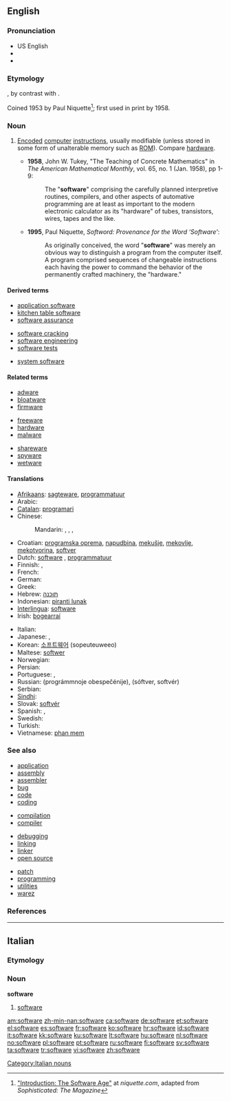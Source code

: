{{also|Software}}
==English==
{{wikipedia|dab=software (disambiguation)|software}}

===Pronunciation===
* US English {{SAMPA|/sAftwEr\`/}}
* {{IPA|[ˈsɔft.wɛɻ]}}
* {{audio|en-us-software.ogg|Audio (US)}}

===Etymology===
{{suffix|soft|ware}}, by contrast with {{term|hardware||the computer itself}}.

Coined 1953 by Paul Niquette<ref>[http://niquette.com/books/softword/part0.htm "Introduction: The Software Age"] at ''niquette.com'', adapted from ''Sophisticated: The Magazine''</ref>; first used in print by {{w|John Tukey}} 1958.

===Noun===
{{wikipedia}}
{{en-noun|-}}

# {{computing}} [[encode|Encoded]] [[computer]] [[instructions]], usually modifiable (unless stored in some form of unalterable memory such as [[ROM]]).  Compare [[hardware]].
#* '''1958''', John W. Tukey, "The Teaching of Concrete Mathematics" in ''The American Mathematical Monthly'', vol. 65, no. 1 (Jan. 1958), pp 1-9: 
#*: The "'''software'''" comprising the carefully planned interpretive routines, compilers, and other aspects of automative programming are at least as important to the modern electronic calculator as its "hardware" of tubes, transistors, wires, tapes and the like.
#* '''1995''', Paul Niquette, ''Softword: Provenance for the Word ‘Software’'':
#*: As originally conceived, the word "'''software'''" was merely an obvious way to distinguish a program from the computer itself. A program comprised sequences of changeable instructions each having the power to command the behavior of the permanently crafted machinery, the "hardware." 

====Derived terms====
{{rel-top3|Terms derived from "software"}}
* [[application software]]
* [[kitchen table software]]
* [[software assurance]]
{{rel-mid3}}
* [[software cracking]]
* [[software engineering]]
* [[software tests]]
{{rel-mid3}}
* [[system software]]
{{rel-bottom}}

====Related terms====
{{rel-top3|Terms etymologically related to "software"}}
* [[adware]]
* [[bloatware]]
* [[firmware]]
{{rel-mid3}}
* [[freeware]]
* [[hardware]]
* [[malware]]
{{rel-mid3}}
* [[shareware]]
* [[spyware]]
* [[wetware]]
{{rel-bottom}}

====Translations====
{{trans-top|encoded computer instructions}}
* [[Afrikaans]]: [[sagteware]], [[programmatuur]]
* Arabic: {{Arab|[[برمجيات]]}}
* [[Catalan]]: [[programari]] {{m}}
* Chinese:
*: Mandarin: {{t|cmn|軟件|sc=Hani|xs=Mandarin}},  {{t|cmn|软件|tr=ruǎnjiàn|sc=Hani|xs=Mandarin}},  {{qualifier|Taiwan}} {{t|cmn|軟體|sc=Hani|xs=Mandarin}},  {{t|cmn|软体|tr=ruǎntǐ|sc=Hani|xs=Mandarin}}
* Croatian: [[programska oprema]], [[napudbina]], [[mekušje]], [[mekovlje]], [[mekotvorina]], [[softver]]
* Dutch: [[software]] {{m}}, [[programmatuur]] {{m}}
* Finnish: {{t-|fi|ohjelmisto}}, {{t+|fi|ohjelma}}
* French: {{t+|fr|logiciel|m}}
* German: {{t+|de|Software|f}}
* Greek: {{t+|el|λογισμικό|n|sc=Grek}}
* Hebrew: [[תוכנה]] {{f}}
* Indonesian: [[piranti lunak]]
* [[Interlingua]]: [[software]]
* Irish: [[bogearraí]] {{m|p}}
{{trans-mid}}
* Italian: {{t+|it|software|m}}
* Japanese: {{t-|ja|ソフトウェア|tr=sofutowea|sc=Jpan}}, {{t-|ja|ソフト|tr=sofuto|sc=Jpan}}
* Korean: [[소프트웨어]] (sopeuteuweeo)
* Maltese: [[softwer]] {{m}}
* Norwegian: {{t-|no|programvare|m}}
* Persian: {{t-|fa|نرم‌افزار|tr=narmafzar|sc=fa-Arab|xs=Persian}}
* Portuguese: {{t+|pt|software|m}}, {{t+|pt|programa|m}}
* Russian: {{t|ru|программное обеспечение|n|sc=Cyrl}} (prográmmnoje obespečénije), {{t|ru|софтвер|n|m|sc=Cyrl}} (sóftver, softvér)
* Serbian: {{t-|sr|softver}}
* [[Sindhi]]: {{sd-Arab|[[منطقگري]]}} {{f}}
* Slovak: [[softvér]]
* Spanish: {{t+|es|software|m}}, {{t+|es|programa|m}}
* Swedish: {{t+|sv|mjukvara}}
* Turkish: {{t+|tr|yazılım}}
* Vietnamese: [[phan mem]]
{{trans-bottom}}

===See also===
{{top3}}
* [[application]]
* [[assembly]]
* [[assembler]]
* [[bug]]
* [[code]]
* [[coding]]
{{mid3}}
* [[compilation]]
* [[compiler]]

* [[debugging]]
* [[linking]]
* [[linker]]
* [[open source]]
{{mid3}}
* [[patch]]
* [[programming]]
* [[utilities]]
* [[warez]]
{{bottom}}

===References===
<references/>

----

==Italian==

===Etymology===
{{etyl|en|it}}

===Noun===
'''software''' {{m|inv}}

# {{computing|lang=it}} [[#English|software]]

[[Category:Italian nouns]]

[[am:software]]
[[zh-min-nan:software]]
[[ca:software]]
[[de:software]]
[[et:software]]
[[el:software]]
[[es:software]]
[[fr:software]]
[[ko:software]]
[[hr:software]]
[[id:software]]
[[it:software]]
[[kk:software]]
[[ku:software]]
[[lt:software]]
[[hu:software]]
[[nl:software]]
[[no:software]]
[[pl:software]]
[[pt:software]]
[[ru:software]]
[[fi:software]]
[[sv:software]]
[[ta:software]]
[[tr:software]]
[[vi:software]]
[[zh:software]]